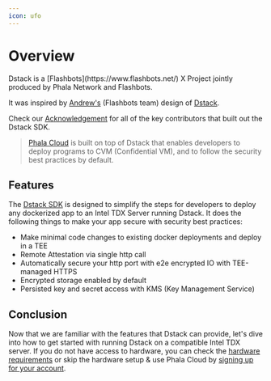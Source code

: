 ```yaml
---
icon: ufo
---
```


# Overview

<Note type="info">
Dstack is a [Flashbots](https://www.flashbots.net/) X Project jointly produced by Phala Network and Flashbots.

It was inspired by [Andrew's](https://github.com/amiller) (Flashbots team) design of [Dstack](https://collective.flashbots.net/t/dstack-speedrunning-a-p2p-confidential-vm).

Check our [Acknowledgement](acknowledgement.md) for all of the key contributors that built out the Dstack SDK.
</Note>

> [Phala Cloud](overview/phala-network/phala-cloud.md) is built on top of Dstack that enables developers to deploy programs to CVM (Confidential VM), and to follow the security best practices by default.

## Features

The [Dstack SDK](https://github.com/dstack-TEE/dstack) is designed to simplify the steps for developers to deploy any dockerized app to an Intel TDX Server running Dstack. It does the following things to make your app secure with security best practices:

* Make minimal code changes to existing docker deployments and deploy in a TEE
* Remote Attestation via single http call
* Automatically secure your http port with e2e encrypted IO with TEE-managed HTTPS
* Encrypted storage enabled by default
* Persisted key and secret access with KMS (Key Management Service)

## Conclusion

Now that we are familiar with the features that Dstack can provide, let's dive into how to get started with running Dstack on a compatible Intel TDX server. If you do not have access to hardware, you can check the [hardware requirements](hardware-requirements.md) or skip the hardware setup & use Phala Cloud by [signing up for your account](../cloud/getting-started/sign-up-for-cloud-account.md).

